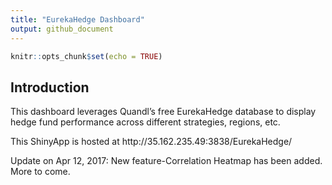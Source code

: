 ```yaml
---
title: "EurekaHedge Dashboard"
output: github_document
---
```


```r
knitr::opts_chunk$set(echo = TRUE)
```

## Introduction

This dashboard leverages Quandl's free EurekaHedge database to display hedge fund performance across different strategies, regions, etc.

This ShinyApp is hosted at http://35.162.235.49:3838/EurekaHedge/

Update on Apr 12, 2017: New feature-Correlation Heatmap has been added. More to come.




